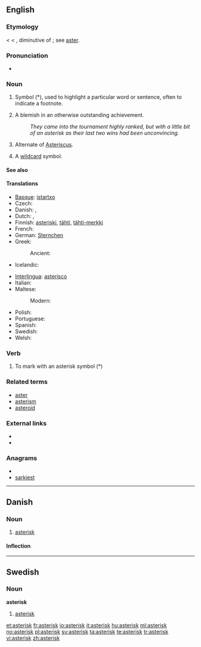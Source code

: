 {{also|Asterix}}
==English==

===Etymology===
< {{etyl|LL.}} {{term|asteriscus}} < {{etyl|grc}} {{term|ἀστερίσκος|tr=asteriskos|sc=polytonic||a little star, asterisk, used in manuscripts to mark passages}}, diminutive of {{term|ἀστήρ|tr=aster|sc=polytonic||a star}}; see [[aster]].

===Pronunciation===
* {{audio|en-us-asterisk.ogg|Audio (US)}}

===Noun===
{{en-noun}}

# Symbol (*), used to highlight a particular word or sentence, often to indicate a footnote.
# {{context|sports|US}} A blemish in an otherwise outstanding achievement.
#: ''They came into the tournament highly ranked, but with a little bit of an asterisk as their last two wins had been unconvincing.''
# {{biology}} Alternate of [[Asteriscus]].
# {{computing}} A [[wildcard]] symbol.

====See also====
{{typography marks}}

====Translations====
{{trans-top|symbol used to highlight words or sentences}}
* [[Basque]]: [[istartxo]]
* Czech: {{t-|cs|hvězdička|f}}
* Danish: {{t-|da|asterisk}}, {{t+|da|stjerne}}
* Dutch: {{t-|nl|asterisk|f}}, {{t-|nl|sterretje|n}}
* Finnish: [[asteriski]], [[tähti]], [[tähti-merkki]]
* French: {{t+|fr|astérisque|m}}
* German: [[Sternchen]] {{n}}
* Greek:
*: Ancient: {{tø|grc|ἀστερίσκος|m|xs=Ancient Greek}}
* Icelandic: {{t+|is|stjörnumerki|n}}
{{trans-mid}}
* [[Interlingua]]: [[asterisco]]
* Italian: {{t-|it|asterisco|m}}
* Maltese: {{t|mt|asteriks|xs=Maltese}}
*: Modern: {{t|el|αστερίσκος|m}}
* Polish: {{t|pl|gwiazdka|f}}
* Portuguese: {{t+|pt|asterisco|m}}
* Spanish: {{t+|es|asterisco|m}}
* Swedish: {{t+|sv|asterisk|c}}
* Welsh: {{t-|cy|seren|f|xs=Welsh}}
{{trans-bottom}}

===Verb===
{{en-verb}}

# To mark with an asterisk symbol (*)

===Related terms===
* [[aster]]
* [[asterism]]
* [[asteroid]]

===External links===
* {{R:Webster 1913}}
* {{R:Century 1911}}

===Anagrams===
* {{alphagram|aeikrsst}}
* [[sarkiest#English|sarkiest]]


----

==Danish==
{{wikipedia|lang=da}}

===Noun===
{{da-noun|en|er}}

# [[#English|asterisk]]

====Inflection====
{{da-noun-infl|en|er}}

----

==Swedish==

===Noun===
{{sv-noun-reg-er}}
'''asterisk''' {{c}}

# [[#English|asterisk]]

[[et:asterisk]]
[[fr:asterisk]]
[[io:asterisk]]
[[it:asterisk]]
[[hu:asterisk]]
[[ml:asterisk]]
[[no:asterisk]]
[[pl:asterisk]]
[[sv:asterisk]]
[[ta:asterisk]]
[[te:asterisk]]
[[tr:asterisk]]
[[vi:asterisk]]
[[zh:asterisk]]